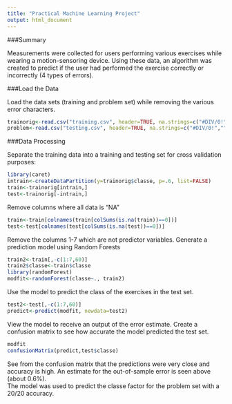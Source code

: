 ```yaml
---
title: "Practical Machine Learning Project"
output: html_document
---
```

###Summary  
  
Measurements were collected for users performing various exercises while wearing a motion-sensoring device. Using these data, an algorithm was created to predict if the user had performed the exercise correctly or incorrectly (4 types of errors).

###Load the Data  
  
Load the data sets (training and problem set) while removing the various error characters.
```r
trainorig<-read.csv("training.csv", header=TRUE, na.strings=c("#DIV/0!","","NA","NULL"))
problem<-read.csv("testing.csv", header=TRUE, na.strings=c("#DIV/0!","","NA","NULL"))
```
  
###Data Processing  
  
Separate the training data into a training and testing set for cross validation purposes:

```r
library(caret)
intrain<-createDataPartition(y=trainorig$classe, p=.6, list=FALSE)
train<-trainorig[intrain,]
test<-trainorig[-intrain,]
```
  
Remove columns where all data is "NA"  
```r
train<-train[colnames(train[colSums(is.na(train))==0])]
test<-test[colnames(test[colSums(is.na(test))==0])]
```
  
Remove the columns 1-7 which are not predictor variables. Generate a prediction model using Random Forests
```r
train2<-train[,-c(1:7,60)]
train2$classe<-train$classe
library(randomForest)
modfit<-randomForest(classe~., train2)
```
  
Use the model to predict the class of the exercises in the test set. 
```r
test2<-test[,-c(1:7,60)]
predict<-predict(modfit, newdata=test2)
```
View the model to receive an output of the error estimate.
Create a confusion matrix to see how accurate the model predicted the test set.
```r
modfit
confusionMatrix(predict,test$classe)
```
See from the confusion matrix that the predictions were very close and accuracy is high. An estimate for the out-of-sample error is seen above (about 0.6%).  
The model was used to predict the classe factor for the problem set with a 20/20 accuracy.

